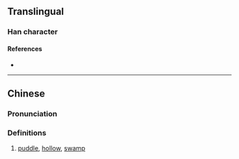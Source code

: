 {{character info/new}}
==Translingual==

===Han character===
{{Han char|rn=85|rad=水|as=11|sn=14|four=33114|canj=EJCG,XEJCG|ids=⿰氵窐}}

====References====
* {{Han ref|kx=0646.240|dkj=18158|dj=1056.040|hdz=31731.030|uh=6F25|ud=28453|bh=E270|bd=57968}}

----

==Chinese==
{{zh-forms}}

===Pronunciation===
{{zh-pron
|m=wā
|c=waa1
|mc=
|oc=
|ma=
|cat=n
}}

===Definitions===
{{zh-hanzi}}

# [[puddle]], [[hollow]], [[swamp]]
